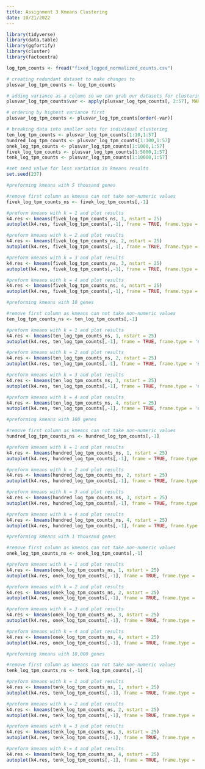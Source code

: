 ---
title: Assignment 3 Kmeans Clustering
date: 10/21/2022
---

```{r}
library(tidyverse)
library(data.table)
library(ggfortify)
library(cluster)
library(factoextra)

log_tpm_counts <- fread("fixed_logged_normalized_counts.csv")

```


```{r}
# creating redundant dataset to make changes to
plusvar_log_tpm_counts <- log_tpm_counts

# adding variance as a column so we can grab our datasets for clustering
plusvar_log_tpm_counts$var <- apply(plusvar_log_tpm_counts[, 2:57], MARGIN=1, FUN=var, na.rm=TRUE)

# ordering by highest variance first
plusvar_log_tpm_counts <- plusvar_log_tpm_counts[order(-var)]

# breaking data into smaller sets for individual clustering
ten_log_tpm_counts <- plusvar_log_tpm_counts[1:10,1:57]
hundred_log_tpm_counts <- plusvar_log_tpm_counts[1:100,1:57]
onek_log_tpm_counts <- plusvar_log_tpm_counts[1:1000,1:57]
fivek_log_tpm_counts <- plusvar_log_tpm_counts[1:5000,1:57]
tenk_log_tpm_counts <- plusvar_log_tpm_counts[1:10000,1:57]
```

```{r}
#set seed value for less variation in kmeans results
set.seed(237)
```


```{r}
#preforming kmeans with 5 thousand genes

#remove first column as kmeans can not take non-numeric values
fivek_log_tpm_counts_ns <- fivek_log_tpm_counts[,-1]

#preform kmeans with k = 1 and plot results
k4.res <- kmeans(fivek_log_tpm_counts_ns, 1, nstart = 25)
autoplot(k4.res, fivek_log_tpm_counts[,-1], frame = TRUE, frame.type = 'norm')

#preform kmeans with k = 2 and plot results
k4.res <- kmeans(fivek_log_tpm_counts_ns, 2, nstart = 25)
autoplot(k4.res, fivek_log_tpm_counts[,-1], frame = TRUE, frame.type = 'norm')

#preform kmeans with k = 3 and plot results
k4.res <- kmeans(fivek_log_tpm_counts_ns, 3, nstart = 25)
autoplot(k4.res, fivek_log_tpm_counts[,-1], frame = TRUE, frame.type = 'norm')

#preform kmeans with k = 4 and plot results
k4.res <- kmeans(fivek_log_tpm_counts_ns, 4, nstart = 25)
autoplot(k4.res, fivek_log_tpm_counts[,-1], frame = TRUE, frame.type = 'norm')
```


```{r}
#preforming kmeans with 10 genes

#remove first column as kmeans can not take non-numeric values
ten_log_tpm_counts_ns <- ten_log_tpm_counts[,-1]

#preform kmeans with k = 1 and plot results
k4.res <- kmeans(ten_log_tpm_counts_ns, 1, nstart = 25)
autoplot(k4.res, ten_log_tpm_counts[,-1], frame = TRUE, frame.type = 'norm')

#preform kmeans with k = 2 and plot results
k4.res <- kmeans(ten_log_tpm_counts_ns, 2, nstart = 25)
autoplot(k4.res, ten_log_tpm_counts[,-1], frame = TRUE, frame.type = 'norm')

#preform kmeans with k = 3 and plot results
k4.res <- kmeans(ten_log_tpm_counts_ns, 3, nstart = 25)
autoplot(k4.res, ten_log_tpm_counts[,-1], frame = TRUE, frame.type = 'norm')

#preform kmeans with k = 4 and plot results
k4.res <- kmeans(ten_log_tpm_counts_ns, 4, nstart = 25)
autoplot(k4.res, ten_log_tpm_counts[,-1], frame = TRUE, frame.type = 'norm')
```

```{r}
#preforming kmeans with 100 genes

#remove first column as kmeans can not take non-numeric values
hundred_log_tpm_counts_ns <- hundred_log_tpm_counts[,-1]

#preform kmeans with k = 1 and plot results
k4.res <- kmeans(hundred_log_tpm_counts_ns, 1, nstart = 25)
autoplot(k4.res, hundred_log_tpm_counts[,-1], frame = TRUE, frame.type = 'norm')

#preform kmeans with k = 2 and plot results
k4.res <- kmeans(hundred_log_tpm_counts_ns, 2, nstart = 25)
autoplot(k4.res, hundred_log_tpm_counts[,-1], frame = TRUE, frame.type = 'norm')

#preform kmeans with k = 3 and plot results
k4.res <- kmeans(hundred_log_tpm_counts_ns, 3, nstart = 25)
autoplot(k4.res, hundred_log_tpm_counts[,-1], frame = TRUE, frame.type = 'norm')

#preform kmeans with k = 4 and plot results
k4.res <- kmeans(hundred_log_tpm_counts_ns, 4, nstart = 25)
autoplot(k4.res, hundred_log_tpm_counts[,-1], frame = TRUE, frame.type = 'norm')
```


```{r}
#preforming kmeans with 1 thousand genes

#remove first column as kmeans can not take non-numeric values
onek_log_tpm_counts_ns <- onek_log_tpm_counts[,-1]

#preform kmeans with k = 1 and plot results
k4.res <- kmeans(onek_log_tpm_counts_ns, 1, nstart = 25)
autoplot(k4.res, onek_log_tpm_counts[,-1], frame = TRUE, frame.type = 'norm')

#preform kmeans with k = 2 and plot results
k4.res <- kmeans(onek_log_tpm_counts_ns, 2, nstart = 25)
autoplot(k4.res, onek_log_tpm_counts[,-1], frame = TRUE, frame.type = 'norm')

#preform kmeans with k = 3 and plot results
k4.res <- kmeans(onek_log_tpm_counts_ns, 3, nstart = 25)
autoplot(k4.res, onek_log_tpm_counts[,-1], frame = TRUE, frame.type = 'norm')

#preform kmeans with k = 4 and plot results
k4.res <- kmeans(onek_log_tpm_counts_ns, 4, nstart = 25)
autoplot(k4.res, onek_log_tpm_counts[,-1], frame = TRUE, frame.type = 'norm')
```

```{r}
#preforming kmeans with 10,000 genes

#remove first column as kmeans can not take non-numeric values
tenk_log_tpm_counts_ns <- tenk_log_tpm_counts[,-1]

#preform kmeans with k = 1 and plot results
k4.res <- kmeans(tenk_log_tpm_counts_ns, 1, nstart = 25)
autoplot(k4.res, tenk_log_tpm_counts[,-1], frame = TRUE, frame.type = 'norm')

#preform kmeans with k = 2 and plot results
k4.res <- kmeans(tenk_log_tpm_counts_ns, 2, nstart = 25)
autoplot(k4.res, tenk_log_tpm_counts[,-1], frame = TRUE, frame.type = 'norm')

#preform kmeans with k = 3 and plot results
k4.res <- kmeans(tenk_log_tpm_counts_ns, 3, nstart = 25)
autoplot(k4.res, tenk_log_tpm_counts[,-1], frame = TRUE, frame.type = 'norm')

#preform kmeans with k = 4 and plot results
k4.res <- kmeans(tenk_log_tpm_counts_ns, 4, nstart = 25)
autoplot(k4.res, tenk_log_tpm_counts[,-1], frame = TRUE, frame.type = 'norm')
```


